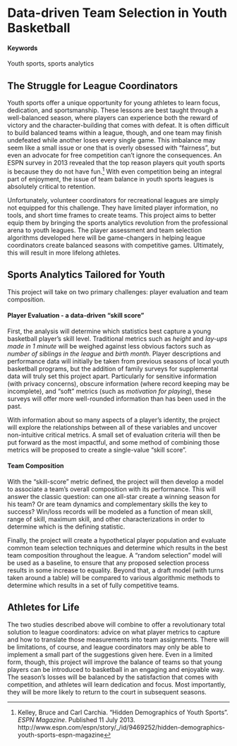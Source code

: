 # Data-driven Team Selection in Youth Basketball {#Mini-Moneyball}

#### Keywords

Youth sports, sports analytics

## The Struggle for League Coordinators  
Youth sports offer a unique opportunity for young athletes to learn focus, dedication, and sportsmanship. These lessons are best taught through a well-balanced season, where players can experience both the reward of victory and the character-building that comes with defeat. It is often difficult to build balanced teams within a league, though, and one team may finish undefeated while another loses every single game. This imbalance may seem like a small issue or one that is overly obsessed with "fairness", but even an advocate for free competition can't ignore the consequences. An ESPN survey in 2013 revealed that the top reason players quit youth sports is because they do not have fun.^[Kelley, Bruce and Carl Carchia. "Hidden Demographics of Youth Sports". *ESPN Magazine*. Published 11 July 2013. http://www.espn.com/espn/story/_/id/9469252/hidden-demographics-youth-sports-espn-magazine] With even competition being an integral part of enjoyment, the issue of team balance in youth sports leagues is absolutely critical to retention.  
  
Unfortunately, volunteer coordinators for recreational leagues are simply not equipped for this challenge. They have limited player information, no tools, and short time frames to create teams. This project aims to better equip them by bringing the sports analytics revolution from the professional arena to youth leagues. The player assessment and team selection algorithms developed here will be game-changers in helping league coordinators create balanced seasons with competitive games. Ultimately, this will result in more lifelong athletes.  
  

## Sports Analytics Tailored for Youth
This project will take on two primary challenges: player evaluation and team composition.  

#### Player Evaluation - a data-driven "skill score"  
First, the analysis will determine which statistics best capture a young basketball player's skill level. Traditional metrics such as *height* and *lay-ups made in 1 minute* will be weighed against less obvious factors such as *number of siblings in the league* and *birth month*. Player descriptions and performance data will initially be taken from previous seasons of local youth basketball programs, but the addition of family surveys for supplemental data will truly set this project apart. Particularly for sensitive information (with privacy concerns), obscure information (where record keeping may be incomplete), and "soft" metrics (such as *motivation for playing*), these surveys will offer more well-rounded information than has been used in the past.  
  
With information about so many aspects of a player's identity, the project will explore the relationships between all of these variables and uncover non-intuitive critical metrics. A small set of evaluation criteria will then be put forward as the most impactful, and some method of combining those metrics will be proposed to create a single-value "skill score".  
  
#### Team Composition  
With the "skill-score" metric defined, the project will then develop a model to associate a team's overall composition with its performance. This will answer the classic question: can one all-star create a winning season for his team? Or are team dynamics and complementary skills the key to success? Win/loss records will be modeled as a function of mean skill, range of skill, maximum skill, and other characterizations in order to determine which is the defining statistic.  
  
Finally, the project will create a hypothetical player population and evaluate common team selection techniques and determine which results in the best team composition throughout the league. A "random selection" model will be used as a baseline, to ensure that any proposed selection process results in some increase to equality. Beyond that, a draft model (with turns taken around a table) will be compared to various algorithmic methods to determine which results in a set of fully competitive teams.  
  
## Athletes for Life  
The two studies described above will combine to offer a revolutionary total solution to league coordinators: advice on what player metrics to capture and how to translate those measurements into team assignments. There will be limitations, of course, and league coordinators may only be able to implement a small part of the suggestions given here. Even in a limited form, though, this project will improve the balance of teams so that young players can be introduced to basketball in an engaging and enjoyable way. The season's losses will be balanced by the satisfaction that comes with competition, and athletes will learn dedication and focus. Most importantly, they will be more likely to return to the court in subsequent seasons.

